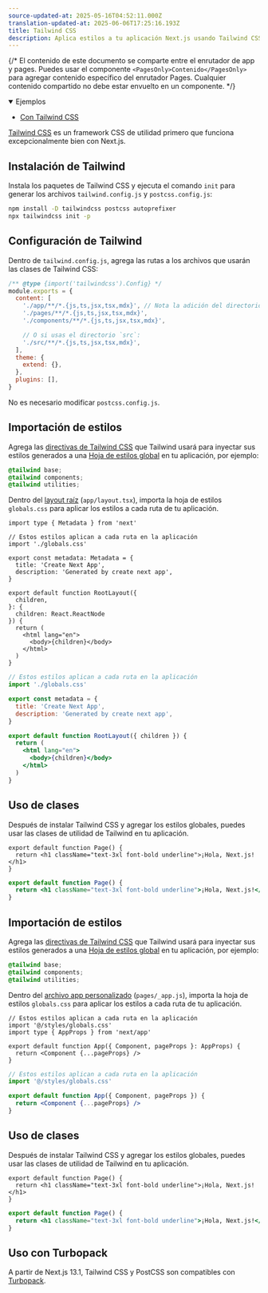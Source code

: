 ```yaml
---
source-updated-at: 2025-05-16T04:52:11.000Z
translation-updated-at: 2025-06-06T17:25:16.193Z
title: Tailwind CSS
description: Aplica estilos a tu aplicación Next.js usando Tailwind CSS.
---
```


{/* El contenido de este documento se comparte entre el enrutador de app y pages. Puedes usar el componente `<PagesOnly>Contenido</PagesOnly>` para agregar contenido específico del enrutador Pages. Cualquier contenido compartido no debe estar envuelto en un componente. */}

<PagesOnly>

<details open>
  <summary>Ejemplos</summary>

- [Con Tailwind CSS](https://github.com/vercel/next.js/tree/canary/examples/with-tailwindcss)

</details>

</PagesOnly>

[Tailwind CSS](https://tailwindcss.com/) es un framework CSS de utilidad primero que funciona excepcionalmente bien con Next.js.

## Instalación de Tailwind

Instala los paquetes de Tailwind CSS y ejecuta el comando `init` para generar los archivos `tailwind.config.js` y `postcss.config.js`:

```bash filename="Terminal"
npm install -D tailwindcss postcss autoprefixer
npx tailwindcss init -p
```

## Configuración de Tailwind

Dentro de `tailwind.config.js`, agrega las rutas a los archivos que usarán las clases de Tailwind CSS:

```js filename="tailwind.config.js"
/** @type {import('tailwindcss').Config} */
module.exports = {
  content: [
    './app/**/*.{js,ts,jsx,tsx,mdx}', // Nota la adición del directorio `app`.
    './pages/**/*.{js,ts,jsx,tsx,mdx}',
    './components/**/*.{js,ts,jsx,tsx,mdx}',

    // O si usas el directorio `src`:
    './src/**/*.{js,ts,jsx,tsx,mdx}',
  ],
  theme: {
    extend: {},
  },
  plugins: [],
}
```

No es necesario modificar `postcss.config.js`.

<AppOnly>

## Importación de estilos

Agrega las [directivas de Tailwind CSS](https://tailwindcss.com/docs/functions-and-directives#directives) que Tailwind usará para inyectar sus estilos generados a una [Hoja de estilos global](/docs/app/building-your-application/styling/css-modules#global-styles) en tu aplicación, por ejemplo:

```css filename="app/globals.css"
@tailwind base;
@tailwind components;
@tailwind utilities;
```

Dentro del [layout raíz](/docs/app/building-your-application/routing/pages-and-layouts#root-layout-required) (`app/layout.tsx`), importa la hoja de estilos `globals.css` para aplicar los estilos a cada ruta de tu aplicación.

```tsx filename="app/layout.tsx" switcher
import type { Metadata } from 'next'

// Estos estilos aplican a cada ruta en la aplicación
import './globals.css'

export const metadata: Metadata = {
  title: 'Create Next App',
  description: 'Generated by create next app',
}

export default function RootLayout({
  children,
}: {
  children: React.ReactNode
}) {
  return (
    <html lang="en">
      <body>{children}</body>
    </html>
  )
}
```

```jsx filename="app/layout.js" switcher
// Estos estilos aplican a cada ruta en la aplicación
import './globals.css'

export const metadata = {
  title: 'Create Next App',
  description: 'Generated by create next app',
}

export default function RootLayout({ children }) {
  return (
    <html lang="en">
      <body>{children}</body>
    </html>
  )
}
```

## Uso de clases

Después de instalar Tailwind CSS y agregar los estilos globales, puedes usar las clases de utilidad de Tailwind en tu aplicación.

```tsx filename="app/page.tsx" switcher
export default function Page() {
  return <h1 className="text-3xl font-bold underline">¡Hola, Next.js!</h1>
}
```

```jsx filename="app/page.js" switcher
export default function Page() {
  return <h1 className="text-3xl font-bold underline">¡Hola, Next.js!</h1>
}
```

</AppOnly>

<PagesOnly>

## Importación de estilos

Agrega las [directivas de Tailwind CSS](https://tailwindcss.com/docs/functions-and-directives#directives) que Tailwind usará para inyectar sus estilos generados a una [Hoja de estilos global](/docs/pages/building-your-application/styling/css-modules#global-styles) en tu aplicación, por ejemplo:

```css filename="styles/globals.css"
@tailwind base;
@tailwind components;
@tailwind utilities;
```

Dentro del [archivo app personalizado](/docs/pages/building-your-application/routing/custom-app) (`pages/_app.js`), importa la hoja de estilos `globals.css` para aplicar los estilos a cada ruta de tu aplicación.

```tsx filename="pages/_app.tsx" switcher
// Estos estilos aplican a cada ruta en la aplicación
import '@/styles/globals.css'
import type { AppProps } from 'next/app'

export default function App({ Component, pageProps }: AppProps) {
  return <Component {...pageProps} />
}
```

```jsx filename="pages/_app.js" switcher
// Estos estilos aplican a cada ruta en la aplicación
import '@/styles/globals.css'

export default function App({ Component, pageProps }) {
  return <Component {...pageProps} />
}
```

## Uso de clases

Después de instalar Tailwind CSS y agregar los estilos globales, puedes usar las clases de utilidad de Tailwind en tu aplicación.

```tsx filename="pages/index.tsx" switcher
export default function Page() {
  return <h1 className="text-3xl font-bold underline">¡Hola, Next.js!</h1>
}
```

```jsx filename="pages/index.js" switcher
export default function Page() {
  return <h1 className="text-3xl font-bold underline">¡Hola, Next.js!</h1>
}
```

</PagesOnly>

## Uso con Turbopack

A partir de Next.js 13.1, Tailwind CSS y PostCSS son compatibles con [Turbopack](https://turbo.build/pack/docs/features/css#tailwind-css).